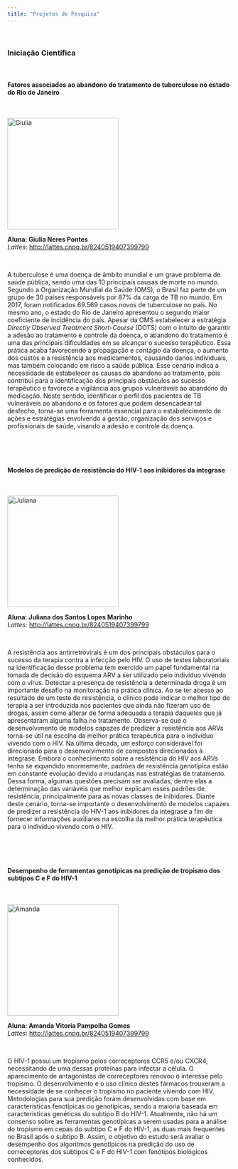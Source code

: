 ```yaml
---
title: "Projetos de Pesquisa"
---
```

<br>

### Iniciação Científica
<br>

#### Fatores associados ao abandono do tratamento de tuberculose no estado do Rio de Janeiro
<br>

<p><img src="giulia.gif" alt="Giulia" style="width:250px;height:250px;margin-right:15px;">

**Aluna: Giulia Neres Pontes**
<br>
*Lattes*: <http://lattes.cnpq.br/8240519407399799>

<br>

A tuberculose é uma doença de âmbito mundial e um grave problema de saúde pública, sendo uma das 10 principais causas de morte no mundo. Segundo a Organização Mundial da Saúde (OMS), o Brasil faz parte de um grupo de 30 países responsáveis por 87% da carga de TB no mundo. Em 2017, foram notificados 69.569 casos novos de tuberculose no país. No mesmo ano, o estado do Rio de Janeiro apresentou o segundo maior coeficiente de incidência do país. Apesar da OMS estabelecer a estratégia *Directly Observed Treatment Short-Course* (DOTS) com o intuito de garantir a adesão ao tratamento e controle da doença, o abandono do tratamento é uma das principais dificuldades em se alcançar o sucesso terapêutico. Essa prática acaba favorecendo a propagação e contágio da doença, o aumento dos custos e a resistência aos medicamentos, causando danos individuais, mas também colocando em risco a saúde pública. Esse cenário indica a necessidade de estabelecer as causas do abandono ao tratamento, pois contribui para a identificação dos principais obstáculos ao sucesso terapêutico e favorece a vigilância aos grupos vulneráveis ao abandono da medicação. Neste sentido, identificar o perfil dos pacientes de TB vulneráveis ao abandono e os fatores que podem desencadear tal desfecho, torna-se uma ferramenta essencial para o estabelecimento de ações e estratégias envolvendo a gestão, organização dos serviços e profissionais de saúde, visando a adesão e controle da doença. 

<br>

<br>

#### Modelos de predição de resistência do HIV-1 aos inibidores da integrase
<br>

<p><img src="juliana.gif" alt="Juliana" style="width:250px;height:250px;margin-right:15px;">

**Aluna: Juliana dos Santos Lopes Marinho**
<br>
*Lattes*: <http://lattes.cnpq.br/8240519407399799>

<br>

A resistência aos antirretrovirais é um dos principais obstáculos para o sucesso da terapia contra a infecção pelo HIV. O uso de testes laboratoriais na identificação desse problema tem exercido um papel fundamental na tomada de decisão do esquema ARV a ser utilizado pelo indivíduo vivendo com o vírus. Detectar a presença de resistência a determinada droga é um importante desafio na monitoração na prática clínica. Ao se ter acesso ao resultado de um teste de resistência, o clínico pode indicar o melhor tipo de terapia a ser introduzida nos pacientes que ainda não fizeram uso de drogas, assim como alterar de forma adequada a terapia daqueles que já apresentaram alguma falha no tratamento. Observa-se que o desenvolvimento de modelos capazes de predizer a resistência aos ARVs torna-se útil na escolha da melhor prática terapêutica para o indivíduo vivendo com o HIV. Na última década, um esforço considerável foi direcionado para o desenvolvimento de compostos direcionados à integrase. Embora o conhecimento sobre a resistência do HIV aos ARVs tenha se expandido enormemente, padrões de resistência genotípica estão em constante evolução devido a mudanças nas estratégias de tratamento. Dessa forma, algumas questões precisam ser avaliadas, dentre elas a determinação das variáveis que melhor explicam esses padrões de resistência, principalmente para as novas classes de inibidores. Diante deste cenário, torna-se importante o desenvolvimento de modelos capazes de predizer a resistência do HIV-1 aos inibidores da integrase a fim de fornecer informações auxiliares na escolha da melhor prática terapêutica para o indivíduo vivendo com o HIV.

<br>

<br>

#### Desempenho de ferramentas genotípicas na predição de tropismo dos subtipos C e F do HIV-1
<br>

<p><img src="amanda.jpeg" alt="Amanda" style="width:250px;height:250px;margin-right:15px;">

**Aluna: Amanda Vitoria Pampolha Gomes**
<br>
*Lattes*: <http://lattes.cnpq.br/8240519407399799>

<br>

O HIV-1 possui um tropismo pelos correceptores CCR5 e/ou CXCR4, necessitando de uma dessas proteínas para infectar a célula. O aparecimento de antagonistas de correceptores renovou o interesse pelo tropismo. O desenvolvimento e o uso clínico destes fármacos trouxeram a necessidade de se conhecer o tropismo no paciente vivendo com HIV. Metodologias para sua predição foram desenvolvidas com base em características fenotípicas ou genotípicas, sendo a maioria baseada em características genéticas do subtipo B do HIV-1. Atualmente, não há um consenso sobre as ferramentas genotípicas a serem usadas para a análise do tropismo em cepas do subtipo C e F do HIV-1, as duas mais frequentes no Brasil após o subtipo B. Assim, o objetivo do estudo será avaliar o desempenho dos algoritmos genotípicos na predição do uso de correceptores dos subtipos C e F do HIV-1 com fenótipos biológicos conhecidos.